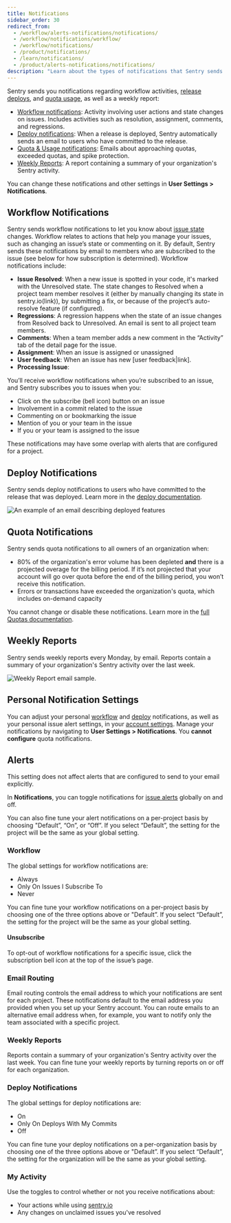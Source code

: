 ```yaml
---
title: Notifications
sidebar_order: 30
redirect_from:
  - /workflow/alerts-notifications/notifications/
  - /workflow/notifications/workflow/
  - /workflow/notifications/
  - /product/notifications/
  - /learn/notifications/
  - /product/alerts-notifications/notifications/
description: "Learn about the types of notifications that Sentry sends you and how to manage them."
---
```


Sentry sends you notifications regarding workflow activities, [release deploys](/product/releases/), and [quota usage](/product/accounts/quotas/), as well as a weekly report:

- [Workflow notifications](#workflow-notifications): Activity involving user actions and state changes on issues. Includes activities such as resolution, assignment, comments, and regressions.
- [Deploy notifications](#deploy-notifications): When a release is deployed, Sentry automatically sends an email to users who have committed to the release.
- [Quota & Usage notifications](#quota-notifications): Emails about approaching quotas, exceeded quotas, and spike protection.
- [Weekly Reports](#weekly-reports): A report containing a summary of your organization's Sentry activity.
<!--how do i ensure that anchored link above goes to the right heading-->

You can change these notifications and other settings in **User Settings > Notifications**.

## Workflow Notifications

Sentry sends workflow notifications to let you know about [issue state](/product/issues/states-triage/) changes. Workflow relates to actions that help you manage your issues, such as changing an issue’s state or commenting on it. By default, Sentry sends these notifications by email to members who are subscribed to the issue (see below for how subscription is determined). Workflow notifications include:

- **Issue Resolved**: When a new issue is spotted in your code, it's marked with the Unresolved state. The state changes to Resolved when a project team member resolves it (either by manually changing its state in sentry.io(link)), by submitting a fix, or because of the project’s auto-resolve feature (if configured).
- **Regressions**: A regression happens when the state of an issue changes from Resolved back to Unresolved. An email is sent to all project team members.
- **Comments**: When a team member adds a new comment in the “Activity” tab of the detail page for the issue.
- **Assignment**: When an issue is assigned or unassigned
- **User feedback**: When an issue has new [user feedback|link].
- **Processing Issue**: <!-- what does this mean even? -->

<!-- clean up this lead-in and list below-->
You’ll receive workflow notifications when you’re subscribed to an issue, and Sentry subscribes you to issues when you:

- Click on the subscribe (bell icon) button on an issue
- Involvement in a commit related to the issue
- Commenting on or bookmarking the issue
- Mention of you or your team in the issue
- If you or your team is assigned to the issue

These notifications may have some overlap with alerts that are configured for a project.

## Deploy Notifications

Sentry sends deploy notifications to users who have committed to the release that was deployed. Learn more in the [deploy documentation](/product/releases/setup/#notify-sentry).

![An example of an email describing deployed features](deploy-emails.png)

## Quota Notifications

Sentry sends quota notifications to all owners of an organization when:

- 80% of the organization's error volume has been depleted **and** there is a projected overage for the billing period. If it’s not projected that your account will go over quota before the end of the billing period, you won’t receive this notification.
- Errors or transactions have exceeded the organization's quota, which includes on-demand capacity

You cannot change or disable these notifications. Learn more in the [full Quotas documentation](/product/accounts/quotas/).

## Weekly Reports
Sentry sends weekly reports every Monday, by email. Reports contain a summary of your organization's Sentry activity over the last week.

![Weekly Report email sample.](us-ereport.png)

## Personal Notification Settings

You can adjust your personal [workflow](#workflow) and [deploy](#deploy) notifications, as well as your personal issue alert settings, in your [account settings](https://sentry.io/settings/account/notifications/). Manage your notifications by navigating to **User Settings > Notifications**. You **cannot configure** quota notifications.

## Alerts

<Note>

This setting does not affect alerts that are configured to send to your email explicitly.

</Note>

In **Notifications**, you can toggle notifications for [issue alerts](/product/alerts/alert-types/#issue-alerts) globally on and off.

You can also fine tune your alert notifications on a per-project basis by choosing "Default”, “On”, or “Off”. If you select “Default”, the setting for the project will be the same as your global setting.

### Workflow

The global settings for workflow notifications are:

- Always
- Only On Issues I Subscribe To
- Never

You can fine tune your workflow notifications on a per-project basis by choosing one of the three options above or "Default”. If you select “Default”, the setting for the project will be the same as your global setting.

#### Unsubscribe

To opt-out of workflow notifications for a specific issue, click the subscription bell icon at the top of the issue’s page.

### Email Routing

Email routing controls the email address to which your notifications are sent for each project. These notifications default to the email address you provided when you set up your Sentry account. You can route emails to an alternative email address when, for example, you want to notify only the team associated with a specific project.
<!-- last phrase above doesn't really make sense-->

### Weekly Reports

Reports contain a summary of your organization's Sentry activity over the last week. You can fine tune your weekly reports by turning reports on or off for each organization.

### Deploy Notifications

The global settings for deploy notifications are:

- On
- Only On Deploys With My Commits
- Off

You can fine tune your deploy notifications on a per-organization basis by choosing one of the three options above or "Default”. If you select “Default”, the setting for the organization will be the same as your global setting.

### My Activity
Use the toggles to control whether or not you receive notifications about:

- Your actions while using [sentry.io](https://sentry.io)
- Any changes on unclaimed issues you've resolved
